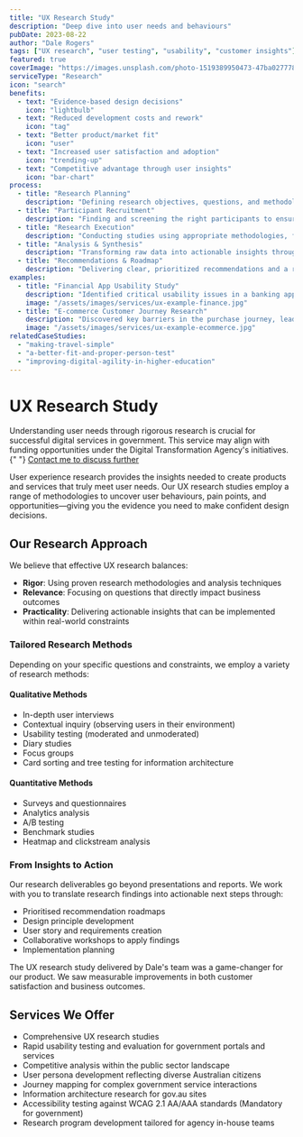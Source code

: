 ```yaml
---
title: "UX Research Study"
description: "Deep dive into user needs and behaviours"
pubDate: 2023-08-22
author: "Dale Rogers"
tags: ["UX research", "user testing", "usability", "customer insights"]
featured: true
coverImage: "https://images.unsplash.com/photo-1519389950473-47ba0277781c?auto=format&fit=crop&w=1200&q=80"
serviceType: "Research"
icon: "search"
benefits:
  - text: "Evidence-based design decisions"
    icon: "lightbulb"
  - text: "Reduced development costs and rework"
    icon: "tag"
  - text: "Better product/market fit"
    icon: "user"
  - text: "Increased user satisfaction and adoption"
    icon: "trending-up"
  - text: "Competitive advantage through user insights"
    icon: "bar-chart"
process:
  - title: "Research Planning"
    description: "Defining research objectives, questions, and methodology based on your specific business and design challenges."
  - title: "Participant Recruitment"
    description: "Finding and screening the right participants to ensure meaningful, representative research."
  - title: "Research Execution"
    description: "Conducting studies using appropriate methodologies, from interviews to usability tests to diary studies."
  - title: "Analysis & Synthesis"
    description: "Transforming raw data into actionable insights through rigorous qualitative and quantitative analysis."
  - title: "Recommendations & Roadmap"
    description: "Delivering clear, prioritized recommendations and a roadmap for implementing improvements."
examples:
  - title: "Financial App Usability Study"
    description: "Identified critical usability issues in a banking app that led to a 35% increase in customer satisfaction after implementing changes."
    image: "/assets/images/services/ux-example-finance.jpg"
  - title: "E-commerce Customer Journey Research"
    description: "Discovered key barriers in the purchase journey, leading to checkout optimizations that increased conversion by 28%."
    image: "/assets/images/services/ux-example-ecommerce.jpg"
relatedCaseStudies:
  - "making-travel-simple"
  - "a-better-fit-and-proper-person-test"
  - "improving-digital-agility-in-higher-education"
---
```



# UX Research Study

<UserCallout type="tip">
  Understanding user needs through rigorous research is crucial for successful
  digital services in government. This service may align with funding
  opportunities under the Digital Transformation Agency's initiatives.{" "}
  <a
    href="/contact"
    class="font-semibold underline hover:text-green-700 dark:hover:text-green-300"
  >
    Contact me to discuss further
  </a>
</UserCallout>

<Metric
  value="High Impact"
  label="Reduction in service access barriers"
  icon="check-circle"
/>

User experience research provides the insights needed to create products and services that truly meet user needs. Our UX research studies employ a range of methodologies to uncover user behaviours, pain points, and opportunities—giving you the evidence you need to make confident design decisions.

## Our Research Approach

We believe that effective UX research balances:

- **Rigor**: Using proven research methodologies and analysis techniques
- **Relevance**: Focusing on questions that directly impact business outcomes
- **Practicality**: Delivering actionable insights that can be implemented within real-world constraints

### Tailored Research Methods

Depending on your specific questions and constraints, we employ a variety of research methods:

#### Qualitative Methods

- In-depth user interviews
- Contextual inquiry (observing users in their environment)
- Usability testing (moderated and unmoderated)
- Diary studies
- Focus groups
- Card sorting and tree testing for information architecture

#### Quantitative Methods

- Surveys and questionnaires
- Analytics analysis
- A/B testing
- Benchmark studies
- Heatmap and clickstream analysis

<Metric value="Improved" label="User task success rates" icon="check-circle" />

### From Insights to Action

Our research deliverables go beyond presentations and reports. We work with you to translate research findings into actionable next steps through:

- Prioritised recommendation roadmaps
- Design principle development
- User story and requirements creation
- Collaborative workshops to apply findings
- Implementation planning

<Testimonial author="Senior Executive" role="Commonwealth Government Agency">
  The UX research study delivered by Dale's team was a game-changer for our
  product. We saw measurable improvements in both customer satisfaction and
  business outcomes.
</Testimonial>

## Services We Offer

- Comprehensive UX research studies
- Rapid usability testing and evaluation for government portals and services
- Competitive analysis within the public sector landscape
- User persona development reflecting diverse Australian citizens
- Journey mapping for complex government service interactions
- Information architecture research for gov.au sites
- Accessibility testing against WCAG 2.1 AA/AAA standards (Mandatory for government)
- Research program development tailored for agency in-house teams

<Metric
  value="+ WCAG AA"
  label="Compliance & accessibility improvements"
  icon="flag"
  class="text-primary"
/>
